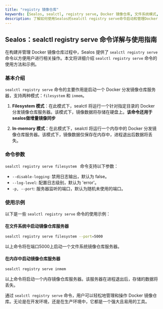 ```yaml
---
title: "registry 镜像仓库"
keywords: [Sealos, sealctl, registry serve, Docker 镜像仓库, 文件系统模式, 内存模式, 镜像管理, Docker 分发, 镜像同步]
description: 了解如何使用Sealos的sealctl registry serve命令启动和管理Docker镜像仓库，支持文件系统和内存模式，轻松实现镜像同步和分发。
---
```


## Sealos：sealctl registry serve 命令详解与使用指南

在构建并管理 Docker 镜像仓库过程中，Sealos 提供了 `sealctl registry serve` 命令以方便用户进行相关操作。本文将详细介绍 `sealctl registry serve` 命令的使用方法和示例。

### 基本介绍

`sealctl registry serve` 命令的主要作用是启动一个 Docker 分发镜像仓库服务器，支持两种模式：`filesystem` 和 `inmem`。

1. **Filesystem 模式**：在此模式下，sealctl 将运行一个针对指定目录的 Docker 分发镜像仓库服务器。该模式下，镜像数据将存储在硬盘上。**该命令还用于sealos做增量镜像同步**

2. **In-memory 模式**：在此模式下，sealctl 将运行一个内存中的 Docker 分发镜像仓库服务器。该模式下，镜像数据仅保存在内存中，进程退出后数据将丢失。

### 命令参数

`sealctl registry serve filesystem ` 命令支持以下参数：

- `--disable-logging`: 禁用日志输出，默认为 false。
- `--log-level`: 配置日志级别，默认为 'error'。
- `-p, --port`: 服务器监听的端口，默认为随机未使用的端口。

### 使用示例

以下是一些 `sealctl registry serve` 命令的使用示例：

#### 在文件系统中启动镜像仓库服务器

```bash
sealctl registry serve filesystem --port=5000
```

以上命令将在端口5000上启动一个文件系统镜像仓库服务器。

#### 在内存中启动镜像仓库服务器

```bash
sealctl registry serve inmem 
```

以上命令将启动一个内存镜像仓库服务器。该服务器在进程退出后，存储的数据将丢失。

通过 `sealctl registry serve` 命令，用户可以轻松地管理和操作 Docker 镜像仓库。无论是在开发环境，还是在生产环境中，它都是一个强大且易用的工具。

